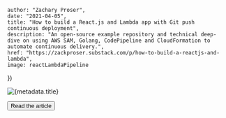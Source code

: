 

    author: "Zachary Proser", 
    date: "2021-04-05", 
    title: "How to build a React.js and Lambda app with Git push continuous deployment", 
    description: "An open-source example repository and technical deep-dive on using AWS SAM, Golang, CodePipeline and CloudFormation to automate continuous delivery.",
    href: "https://zackproser.substack.com/p/how-to-build-a-reactjs-and-lambda",
    image: reactLambdaPipeline
})


<Image src={metadata.image} alt={metadata.title} />

<Button href={metadata.href}>Read the article</Button>


